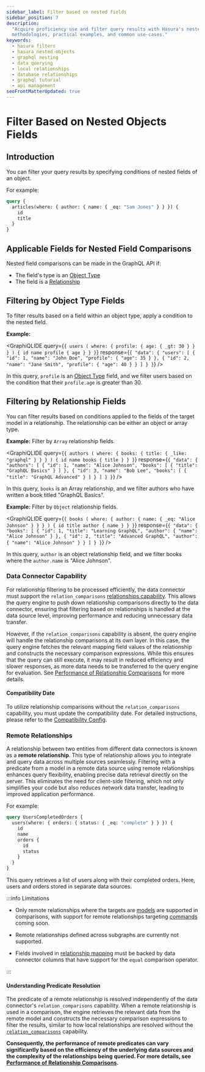 ```yaml
---
sidebar_label: Filter based on nested fields
sidebar_position: 7
description:
  "Acquire proficiency use and filter query results with Hasura's nested objects fields. This guide provides explicit
  methodologies, practical examples, and common use-cases."
keywords:
  - hasura filters
  - hasura nested objects
  - graphql nesting
  - data querying
  - local relationships
  - database relationships
  - graphql tutorial
  - api management
seoFrontMatterUpdated: true
---
```



# Filter Based on Nested Objects Fields

## Introduction

You can filter your query results by specifying conditions of nested fields of an object.

For example:

```graphql {2}
query {
  articles(where: { author: { name: { _eq: "Sam Jones" } } }) {
    id
    title
  }
}
```

## Applicable Fields for Nested Field Comparisons

Nested field comparisons can be made in the GraphQL API if:

- The field's type is an [Object Type](supergraph-modeling/types.mdx#objecttype-objecttype)
- The field is a [Relationship](supergraph-modeling/relationships.mdx)

## Filtering by Object Type Fields

To filter results based on a field within an object type, apply a condition to the nested field.

**Example:**

<GraphiQLIDE
  query={`{
  users (
    where: {
      profile: {
        age: { _gt: 30 }
      }
    }
  ) {
    id
    name
    profile {
      age
    }
  }
}`}
  response={`{
  "data": {
    "users": [
      {
        "id": 1,
        "name": "John Doe",
        "profile": {
          "age": 35
        }
      },
      {
        "id": 2,
        "name": "Jane Smith",
        "profile": {
          "age": 40
        }
      }
    ]
  }
}`}
/>

In this query, `profile` is an [Object Type](supergraph-modeling/types.mdx#objecttype-objecttype) field, and we filter
users based on the condition that their `profile.age` is greater than 30.

## Filtering by Relationship Fields

You can filter results based on conditions applied to the fields of the target model in a relationship. The relationship
can be either an object or array type.

**Example:** Filter by `Array` relationship fields.

<GraphiQLIDE
  query={`{
  authors (
    where: {
      books: {
        title: { _like: "graphql" }
      }
    }
  ) {
    id
    name
    books {
      title
    }
  }
}`}
  response={`{
  "data": {
    "authors": [
      {
        "id": 1,
        "name": "Alice Johnson",
        "books": [
          {
            "title": "GraphQL Basics"
          }
        ]
      },
      {
        "id": 3,
        "name": "Bob Lee",
        "books": [
          {
            "title": "GraphQL Advanced"
          }
        ]
      }
    ]
  }
}`}
/>

In this query, `books` is an Array relationship, and we filter authors who have written a book titled "GraphQL Basics".

**Example:** Filter by `Object` relationship fields.

<GraphiQLIDE
  query={`{
  books (
    where: {
      author: {
        name: { _eq: "Alice Johnson" }
      }
    }
  ) {
    id
    title
    author {
      name
    }
  }
}`}
  response={`{
  "data": {
    "books": [
      {
        "id": 1,
        "title": "Learning GraphQL",
        "author": {
          "name": "Alice Johnson"
        }
      },
      {
        "id": 2,
        "title": "Advanced GraphQL",
        "author": {
          "name": "Alice Johnson"
        }
      }
    ]
  }
}`}
/>

In this query, `author` is an object relationship field, and we filter books where the `author.name` is "Alice Johnson".

### Data Connector Capability

For relationship filtering to be processed efficiently, the data connector must support the `relation_comparisons`
[relationships capability](https://hasura.github.io/ndc-spec/specification/capabilities.html). This allows the query
engine to push down relationship comparisons directly to the data connector, ensuring that filtering based on
relationships is handled at the data source level, improving performance and reducing unnecessary data transfer.

However, if the `relation_comparisons` capability is absent, the query engine will handle the relationship comparisons
at its own layer. In this case, the query engine fetches the relevant mapping field values of the relationship and
constructs the necessary comparison expressions. While this ensures that the query can still execute, it may result in
reduced efficiency and slower responses, as more data needs to be transferred to the query engine for evaluation. See
[Performance of Relationship Comparisons](graphql-api/queries/filters/performance-relationship-comparisons.mdx) for more
details.

#### Compatibility Date

To utilize relationship comparisons without the `relation_comparisons` capability, you must update the compatibility
date. For detailed instructions, please refer to the
[Compatibility Config](supergraph-modeling/compatibility-config.mdx#enable-relationships-in-predicates-to-be-used-even-if-the-data-connector-does-not-support-it).

### Remote Relationships

A relationship between two entities from different data connectors is known as a **remote relationship**. This type of
relationship allows you to integrate and query data across multiple sources seamlessly. Filtering with a predicate from
a model in a remote data source using remote relationships enhances query flexibility, enabling precise data retrieval
directly on the server. This eliminates the need for client-side filtering, which not only simplifies your code but also
reduces network data transfer, leading to improved application performance.

For example:

```graphql {2}
query UsersCompletedOrders {
  users(where: { orders: { status: { _eq: "complete" } } }) {
    id
    name
    orders {
      id
      status
    }
  }
}
```

This query retrieves a list of users along with their completed orders. Here, users and orders stored in separate data
sources.

:::info Limitations

- Only remote relationships where the targets are [models](supergraph-modeling/relationships.mdx#object-type-to-a-model)
  are supported in comparisons, with support for remote relationships targeting
  [commands](supergraph-modeling/relationships.mdx#object-type-to-a-command) coming soon.

- Remote relationships defined across subgraphs are currently not supported.

- Fields involved in [relationship mapping](supergraph-modeling/relationships.mdx#relationship-relationshipmapping) must
  be backed by data connector columns that have support for the `equal` comparison operator.

:::

#### Understanding Predicate Resolution

The predicate of a remote relationship is resolved independently of the data connector's `relation_comparisons`
capability. When a remote relationship is used in a comparison, the engine retrieves the relevant data from the remote
model and constructs the necessary comparison expressions to filter the results, similar to how local relationships are
resolved without the [`relation_comparisons`](#data-connector-capability) capability.

**Consequently, the performance of remote predicates can vary significantly based on the efficiency of the underlying
data sources and the complexity of the relationships being queried. For more details, see
[Performance of Relationship Comparisons](graphql-api/queries/filters/performance-relationship-comparisons.mdx).**

